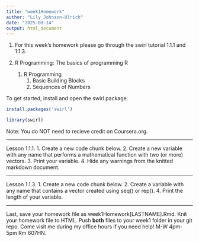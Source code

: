 ```yaml
---
title: "week1Homework"
author: "Lily Johnson-Ulrich"
date: "2025-08-14"
output: html_document
---
```


1. For this week's homework please go through the swirl tutorial 1.1.1 and 1.1.3. 

1. R Programming: The basics of programming R
    1. R Programming
        1. Basic Building Blocks
        3. Sequences of Numbers

To get started, install and open the swirl package. 
```r

install.packages('swirl')

library(swirl)

```
Note: You do NOT need to recieve credit on Coursera.org. 

---

Lesson 1.1.1.
1. Create a new code chunk below. 
2. Create a new variable with any name that performs a mathematical function with two (or more) vectors. 
3. Print your variable. 
4. Hide any warnings from the knitted markdown document. 


---

Lesson 1.1.3. 
1. Create a new code chunk below.
2. Create a variable with any name that contains a vector created using seq() or rep(). 
4. Print the length of your variable. 



---

Last, save your homework file as week1Homework[LASTNAME].Rmd. Knit your homework file to HTML. Push **both** files to your week1 folder in your git repo. Come visit me during my office hours if you need help! M-W 4pm-5pm Rm 607HN.  
